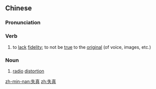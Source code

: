 ==Chinese==
{{zh-forms}}

===Pronunciation===
{{zh-pron
|m=shīzhēn
|c=sat1 zan1
|mn=sit-chin
|cat=v,n
}}

===Verb===
{{zh-verb}}

# to [[lack]] [[fidelity]]; to not be [[true]] to the [[original]] (of voice, images, etc.)

===Noun===
{{zh-noun}}

# [[radio]] [[distortion]]

[[zh-min-nan:失真]]
[[zh:失真]]